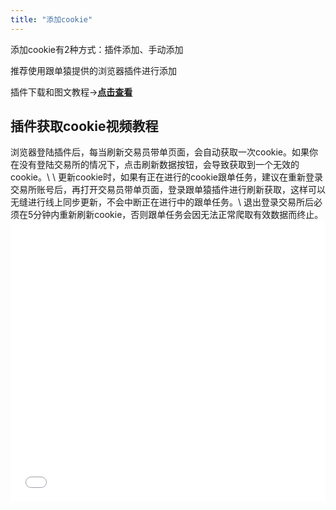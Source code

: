 ```yaml
---
title: "添加cookie"
---
```


添加cookie有2种方式：插件添加、手动添加

推荐使用跟单猿提供的浏览器插件进行添加

<Icon icon="star" color="#ff0000" />插件下载和图文教程→[**点击查看**](https://xwvmohge80.feishu.cn/docx/OWvbdwKKvo4qpXxRVOAcg40mnub)

## 插件获取cookie视频教程

<Note>
  浏览器登陆插件后，每当刷新交易员带单页面，会自动获取一次cookie。如果你在没有登陆交易所的情况下，点击刷新数据按钮，会导致获取到一个无效的cookie。\
  \
  更新cookie时，如果有正在进行的cookie跟单任务，建议在重新登录交易所账号后，再打开交易员带单页面，登录跟单猿插件进行刷新获取，这样可以无缝进行线上同步更新，不会中断正在进行中的跟单任务。\
  退出登录交易所后必须在5分钟内重新刷新cookie，否则跟单任务会因无法正常爬取有效数据而终止。
</Note>

<iframe src="//player.bilibili.com/player.html?isOutside=true&aid=115093362708309&bvid=BV1pGvPzWEFh&cid=31948671297&p=1&autoplay=0" scrolling="no" border="0" frameborder="no" framespacing="0" allowfullscreen="true"  width="100%" height="450px"/>

## 手动获取cookie视频教程

<iframe src="//player.bilibili.com/player.html?isOutside=true&aid=115093564031030&bvid=BV1JEvPzJEDL&cid=31949456364&p=1&autoplay=0" scrolling="no" border="0" frameborder="no" framespacing="0" allowfullscreen="true"  width="100%" height="450px"/>